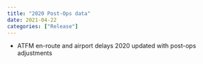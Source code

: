 ```yaml
---
title: "2020 Post-Ops data"
date: 2021-04-22
categories: ["Release"]
---
```


* ATFM en-route and airport delays 2020 updated with post-ops adjustments